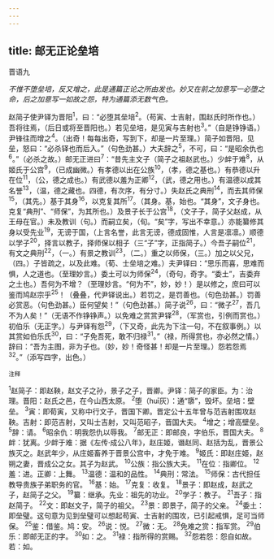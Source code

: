 ```yaml
---
---
---
```

title: 邮无正论垒培
---



晋语九

*不惟不堕垒培，反又增之，此是通篇正论之所由发也。妙又在前之加意写一必堕之命，后之加意写一如故之怨，特为通篇添无数气色。*

赵简子使尹铎为晋阳<sup>1</sup>，曰：“必堕其垒培<sup>2</sup>。（苟寅、士吉射，围赵氏时所作也。）吾将往焉，（后日或将至晋阳也。）若见垒培，是见寅与吉射也<sup>3</sup>。”（自是铮铮语。）尹锋往而增之<sup>4</sup>。（出奇！每每出奇，写到下，却是一片至理。）简子如晋阳，见垒，怒曰：“必杀铎也而后入。”（句色劲甚。）大夫辞之<sup>5</sup>，不可，曰：“是昭余仇也<sup>6</sup>。”（必杀之故。）邮无正进曰<sup>7</sup>：“昔先主文子（简子之祖赵武也。）少衅于难<sup>8</sup>，从姬氏于公宫<sup>9</sup>，（已成幽微。）有孝德以出在公族<sup>10</sup>，（孝，德之基也。）有恭德以升在位<sup>11</sup>，（公，德之成也。）有武德以羞为正卿<sup>12</sup>，（武，德之用也。）有温德以成其名誉<sup>13</sup>，（温，德之藏也。四德，有次序，有分寸。）失赵氏之典刑<sup>14</sup>，而去其师保<sup>15</sup>，（其先。）基于其身<sup>16</sup>，以克复其所<sup>17</sup>。（其身。基，始也。“其身”，文子身也。克复“典刑”、“师保”，为其所也。）及景子长于公宫<sup>18</sup>，（文子子，简子父赵成，从王母在官。）未及教训（句。）而嗣立矣，（旬。“矣”字，写出不幸意。）亦能纂修其身以受先业<sup>19</sup>，无谤于国，（上言名誉，此言无谤，德成固惟，人言是凛凛。）顺德以学子<sup>20</sup>，择言以教子，择师保以相子（三“子”字，正指简子。）今吾子嗣位<sup>21</sup>，有文之典刑<sup>22</sup>，（一。）有景之教训<sup>23</sup>，（二。）重之以师保，（三。）加之以父兄，（四。）子皆疏之，以及此难。（荀、士垒培之难。）夫尹铎曰：“思乐而喜，思难而惧，人之道也。（至理妙言。）委土可以为师保<sup>24</sup>，（奇句，奇字。“委土”，吉委弃之土也。）吾何为不增？（至理妙言。“何为不”，妙，妙！）是以修之，庶曰可以鉴而鸠赵宗乎<sup>25</sup>！（叠叠，代尹铎说出。）若罚之，是罚善也。（句色劲甚。）罚善必赏恶。（句色劲甚。）臣何望矣！”（句色劲甚。）简子说<sup>26</sup>，曰：“微子<sup>27</sup>，吾几不为人矣！”（无语不作铮铮声。）以免难之赏赏尹铎<sup>28</sup>，（军赏也，引例而赏也。）初伯乐（无正字。）与尹铎有怨<sup>29</sup>，（下又奇，此先为下注一句，不在叙事例。）以其赏如伯乐氏<sup>30</sup>，曰：“子免吾死，敢不归禄<sup>31</sup>。”（禄，所得赏也，亦必然之情。）辞曰：“吾为主图，非为子也。（妙，妙！奇怪甚！却是一片至理。）怨若怨焉<sup>32</sup>。”（添写四字，出色。）

<sup>注释</sup>

<sup>1</sup>赵简子：即赵鞅，赵文子之孙，景子之子，晋卿。尹铎：简子的家臣。为：治理。晋阳：赵氏之邑，在今山西太原。
<sup>2</sup>堕（huī灰）：通“隳”，毁坏。垒培：壁垒。
<sup>3</sup>寅：即荀寅，又称中行文子，晋国下卿。晋定公十五年曾与范吉射围攻赵鞅。吉射：即范吉射，又叫士吉射，又叫范昭子，晋国大夫。
<sup>4</sup>增之；增高壁垒。
<sup>5</sup>辞：请。
<sup>6</sup>昭余仇：明我怨仇以辱我。
<sup>7</sup>邮无正：即邮良，字伯乐，晋国大夫。
<sup>8</sup>衅：犹离。少衅于难：据《左传·成公八年》，赵庄姬，谮赵同、赵括为乱，晋景公族灭之。赵武年少，从庄姬畜养于晋景公宫中，才免于难。
<sup>9</sup>姬氏：即赵庄姬，赵朔之妻，晋成公之女。其子为赵武。
<sup>10</sup>公族：指公族大夫。
<sup>11</sup>在位：指卿位。
<sup>12</sup>羞：进。正卿：上舞。
<sup>13</sup>温德：温和的品性。
<sup>14</sup>典刑：常法。
<sup>15</sup>师保：古代担任教导贵族子弟职务的官。
<sup>16</sup>基：始。
<sup>17</sup>克复：收复。
<sup>18</sup>景子：即赵成，赵武之子，赵简子之父。
<sup>19</sup>纂：继承。先业：祖先的功业。
<sup>20</sup>学子：教子。
<sup>21</sup>吾子：指赵简子。
<sup>22</sup>文：即赵文子，简子的祖父。
<sup>23</sup>景：即景子，简子的父亲。
<sup>24</sup>委土：即垒璧。这句意为见到垒璧可以想起苟寅、士吉射的围攻，已引起戒惧，足可当师保。
<sup>25</sup>鉴：借鉴。鸠：安。
<sup>26</sup>说：悦。
<sup>27</sup>微：无。
<sup>28</sup>免难之赏：指军赏。
<sup>29</sup>伯乐：即邮无正的字。
<sup>30</sup>如：之。
<sup>31</sup>禄：指所得的赏赐。
<sup>32</sup>怨若怨：怨自如故。若：如。